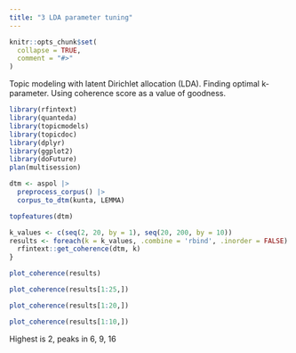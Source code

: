 ```yaml
---
title: "3 LDA parameter tuning"
---
```


```r
knitr::opts_chunk$set(
  collapse = TRUE,
  comment = "#>"
)
```

Topic modeling with latent Dirichlet allocation (LDA). Finding optimal k-parameter.
Using coherence score as a value of goodness.

```r
library(rfintext)
library(quanteda)
library(topicmodels)
library(topicdoc)
library(dplyr)
library(ggplot2)
library(doFuture)
plan(multisession)
```

```r
dtm <- aspol |>
  preprocess_corpus() |>
  corpus_to_dtm(kunta, LEMMA)
```

```r
topfeatures(dtm)
```

```r
k_values <- c(seq(2, 20, by = 1), seq(20, 200, by = 10))
results <- foreach(k = k_values, .combine = 'rbind', .inorder = FALSE) %dofuture% {
  rfintext::get_coherence(dtm, k)
}
```


```r
plot_coherence(results)
```

```r
plot_coherence(results[1:25,])
```

```r
plot_coherence(results[1:20,])
```

```r
plot_coherence(results[1:10,])
```


Highest is 2, peaks in 6, 9, 16


